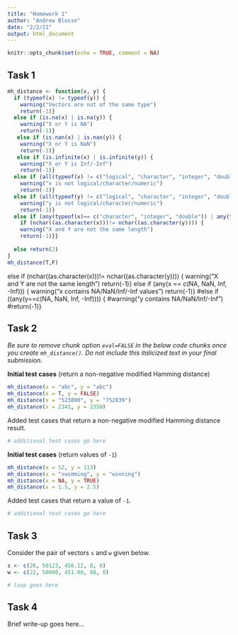 ```yaml
---
title: "Homework 1"
author: "Andrew Blosse"
date: "2/2/21"
output: html_document
---
```


```r
knitr::opts_chunk$set(echo = TRUE, comment = NA)
```

## Task 1

```r
mh_distance <- function(x, y) {
  if (typeof(x) != typeof(y)) {
    warning("Vectors are not of the same type")
    return(-1)}
  else if (is.na(x) | is.na(y)) {
    warning("X or Y is NA")
    return(-1)}
   else if (is.nan(x) | is.nan(y)) {
    warning("X or Y is NaN")
    return(-1)}
   else if (is.infinite(x) | is.infinite(y)) {
    warning("X or Y is Inf/-Inf")
    return(-1)}
  else if (all(typeof(x) != c("logical", "character", "integer", "double"))) {
    warning("x is not logical/character/numeric")
    return(-1)}
  else if (all(typeof(y) != c("logical", "character", "integer", "double"))) {
    warning("y is not logical/character/numeric")
    return(-1)}
  else if (any(typeof(x)== c("character", "integer", "double")) | any(typeof(y)== c("character", "integer", "double"))) {
    if (nchar((as.character(x)))!= nchar((as.character(y)))) {
    warning("X and Y are not the same length")
    return(-1)}}
  
  else return(2)
}
mh_distance(T,F)
```
else if (nchar((as.character(x)))!= nchar((as.character(y)))) {
    warning("X and Y are not the same length")
    return(-1)}
else if (any(x == c(NA, NaN, Inf, -Inf))) {
      warning("x contains NA/NaN/Inf/-Inf values")
      return(-1)}
  #else if ((any(y==c(NA, NaN, Inf, -Inf)))) {
    #warning("y contains NA/NaN/Inf/-Inf")
    #return(-1)}


## Task 2

<i>
Be sure to remove chunk option `eval=FALSE` in the below code chunks
once you create `mh_distance()`. Do not include this italicized
text in your final submission.
</i>

**Initial test cases** (return a non-negative modified Hamming distance)

```r
mh_distance(x = "abc", y = "abc")
mh_distance(x = T, y = FALSE)
mh_distance(x = "523890", y = "752839")
mh_distance(x = 2341, y = 2350)
```

Added test cases that return a non-negative modified Hamming distance result.

```r
# additional test cases go here
```

**Initial test cases** (return values of `-1`)

```r
mh_distance(x = 52, y = 113)
mh_distance(x = "swimming", y = "winning")
mh_distance(x = NA, y = TRUE)
mh_distance(x = 1.5, y = 2.5)
```

Added test cases that return a value of `-1`.

```r
# additional test cases go here
```


## Task 3

Consider the pair of vectors `s` and `w` given below.

```r
s <- c(26, 50123, 456.12, 8, 0)
w <- c(22, 50000, 451.00, 88, 0)
```

```r
# loop goes here
```


## Task 4

Brief write-up goes here...
